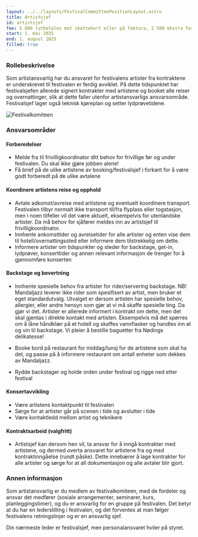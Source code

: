 ```yaml
---
layout: ../../layouts/FestivalCommitteePositionLayout.astro
title: Artistsjef
id: artistsjef
fee: 5 000 (utbetales mot skattekort eller på faktura, 2 500 ekstra for kontraktsarbeid)
start: 1. mai 2025
end: 1. august 2025
filled: true
---
```


### Rollebeskrivelse

Som artistansvarlig har du ansvaret for festivalens artister fra kontraktene er underskrevet til festivalen er ferdig avviklet. På dette tidspunktet har festivalsjefen allerede signert kontrakter med artistene og booket alle reiser og overnattinger, slik at dette faller utenfor artistansvarligs ansvarsområde. Festivalsjef lager også teknisk kjøreplan og setter lydprøvetidene.

<img
  src="/festivalkomite/artistsjef.jpg"
  alt="Festivalkomiteen"
  class="rounded-lg shadow-lg"
/>

### Ansvarsområder

#### Forberedelser

- Melde fra til frivilligkoordinator ditt behov for frivillige før og under festivalen. Du skal ikke gjøre jobben alene!
- Få brief på de ulike artistene av booking/festivalsjef i forkant for å være godt forberedt på de ulike avtalene

#### Koordinere artistens reise og opphold

- Avtale adkomst/avreise med artistene og eventuelt koordinere transport. Festivalen tilbyr normalt ikke transport til/fra flyplass eller togstasjon, men i noen tilfeller vil det være aktuelt, eksempelvis for utenlandske artister. Da må behov for sjåfører meldes inn av artistsjef til frivilligkoordinator.
- Innhente ankomsttider og avreisetider for alle artister og enten vise dem til hotell/overnattingssted eller informere dem tilstrekkelig om dette.
- Informere artister om tidspunkter og steder for backstage, get-in, lydprøver, konserttider og annen relevant informasjon de trenger for å gjennomføre konserten

#### Backstage og bevertning

- Innhente spesielle behov fra artister for rider/servering backstage. NB! Mandaljazz leverer ikke rider som spesifisert av artist, men bruker et eget standardutvalg. Utvalget er dersom artisten har spesielle behov, allergier, eller andre hensyn som gjør at vi må skaffe spesielle ting. Da gjør vi det. Artister er allerede informert i kontrakt om dette, men det skal gjentas i direkte kontakt med artisten. Eksempelvis må det spørres om å låne håndklær på et hotell og skaffes vannflasker og handles inn øl og vin til backstage. Vi pleier å bestille baguetter fra Nødings delikatesse!

- Booke bord på restaurant for middag/lunsj for de artistene som skal ha det, og passe på å informere restaurant om antall enheter som dekkes av Mandaljazz.
- Rydde backstager og holde orden under festival og rigge ned etter festival

#### Konsertavvikling

- Være artistens kontaktpunkt til festivalen
- Sørge for at artister går på scenen i tide og avslutter i tide
- Være kontaktledd mellom artist og teknikere

#### Kontraktsarbeid (valgfritt)

- Artistsjef kan dersom hen vil, ta ansvar for å inngå kontrakter med artistene, og dermed overta ansvaret for artistene fra og med kontraktinngåelse (rundt påske). Dette innebærer å lage kontrakter for alle artister og sørge for at all dokumentasjon og alle avtaler blir gjort.

### Annen informasjon

Som artistansvarlig er du medlem av festivalkomiteen, med de fordeler og ansvar det medfører (sosiale arrangementer, seminarer, kurs, planleggingstimer), og du er ansvarlig for en gruppe på festivalen. Det betyr at du har en lederstilling i festivalen, og det forventes at man følger festivalens retningslinjer og er en ansvarlig sjef.

Din nærmeste leder er festivalsjef, men personalansvaret hviler på styret.
